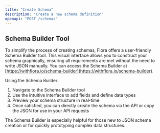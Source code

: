 ```yaml
---
title: "Create Schema"
description: "Create a new schema definition"
openapi: "POST /schemas"
---
```


## Schema Builder Tool

To simplify the process of creating schemas, Flora offers a user-friendly Schema Builder tool. This visual interface allows you to construct your schema graphically, ensuring all requirements are met without the need to write JSON manually. You can access the Schema Builder at [https://withflora.io/schema-builder](https://withflora.io/schema-builder).

Using the Schema Builder:

1. Navigate to the Schema Builder tool
2. Use the intuitive interface to add fields and define data types
3. Preview your schema structure in real-time
4. Once satisfied, you can directly create the schema via the API or copy the JSON for use in your API requests

The Schema Builder is especially helpful for those new to JSON schema creation or for quickly prototyping complex data structures.
